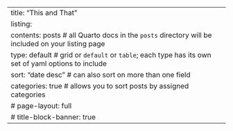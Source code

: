 ---
title: "This and That"
listing: 
  contents: posts # all Quarto docs in the `posts` directory will be included on your listing page
  type: default # grid or `default` or `table`; each type has its own set of yaml options to include
  sort: "date desc" # can also sort on more than one field
  categories: true # allows you to sort posts by assigned categories 
# page-layout: full
# title-block-banner: true
---